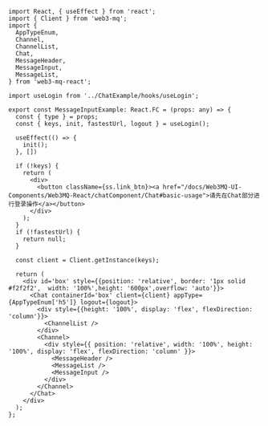 ```tsx 
import React, { useEffect } from 'react';
import { Client } from 'web3-mq';
import { 
  AppTypeEnum, 
  Channel, 
  ChannelList, 
  Chat, 
  MessageHeader, 
  MessageInput, 
  MessageList, 
} from 'web3-mq-react';

import useLogin from '../ChatExample/hooks/useLogin';

export const MessageInputExample: React.FC = (props: any) => {
  const { type } = props;
  const { keys, init, fastestUrl, logout } = useLogin();
  
  useEffect(() => {
    init();
  }, [])

  if (!keys) {
    return (
      <div>
        <button className={ss.link_btn}><a href="/docs/Web3MQ-UI-Components/Web3MQ-React/chatComponent/Chat#basic-usage">请先在Chat部分进行登录操作</a></button>
      </div>
    );
  }
  if (!fastestUrl) {
    return null;
  }

  const client = Client.getInstance(keys);

  return (
    <div id='box' style={{position: 'relative', border: '1px solid #f2f2f2',  width: '100%',height: '600px',overflow: 'auto'}}>
      <Chat containerId='box' client={client} appType={AppTypeEnum['h5']} logout={logout}>
        <div style={{height: '100%', display: 'flex', flexDirection: 'column'}}>
          <ChannelList />
        </div>
        <Channel>
          <div style={{ position: 'relative', width: '100%', height: '100%', display: 'flex', flexDirection: 'column' }}>
            <MessageHeader />
            <MessageList />
            <MessageInput />
          </div>
        </Channel>
      </Chat>
    </div>
  );
};
```